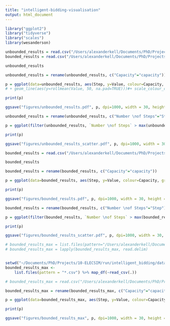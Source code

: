 ```yaml
---
title: "intelligent-bidding-visualisation"
output: html_document
---
```


```r
library("ggplot2")
library("tidyverse")
library("scales")
library(wesanderson)
```




```r
unbounded_results = read.csv("/Users/alexanderkell/Documents/PhD/Projects/10-ELECSIM/run/intelligent_bidding/data/results/reward_df.csv")
bounded_results = read.csv("/Users/alexanderkell/Documents/PhD/Projects/10-ELECSIM/run/intelligent_bidding/data/results/reward_df_150.csv")

```


```r
unbounded_results
```

```r
unbounded_results = rename(unbounded_results, c("Capacity"="capacity"))

p = ggplot(data=unbounded_results, aes(Step, y=Value, colour=Capacity, group=Capacity)) + geom_line(alpha=0.8)+ theme_classic()+ theme(text = element_text(size=22.5), plot.margin=grid::unit(c(5,0,0,0), "mm")) + ylab("Average £/MWh Accepted") + scale_x_continuous(labels = comma) + xlab("Number of Steps") + scale_color_viridis()
# + geom_line(aes(y=rollmean(Value, 50, na.pad=TRUE)))#+ scale_colour_continuous(formatter = comma)

print(p)

ggsave("figures/unbounded_results.pdf", p, dpi=1000, width = 30, height = 20, units = "cm")
```

```r

unbounded_results = rename(unbounded_results, c("Number \nof Steps"="Step"))

p = ggplot(filter(unbounded_results, `Number \nof Steps` > max(unbounded_results$`Number \nof Steps`)-40000), aes(x=Capacity, y=Value, color=`Number \nof Steps`)) + geom_point(size=3) + theme_classic()+ theme(text = element_text(size=22.5), plot.margin=grid::unit(c(5,0,0,0), "mm")) + ylab("Average £/MWh Accepted") + xlab("Capacity of Agents using RL") + ylim(0,250) + scale_x_continuous(labels = comma) 

print(p)

ggsave("figures/unbounded_results_scatter.pdf", p, dpi=1000, width = 30, height = 20, units = "cm")

```



```r
bounded_results = read.csv("/Users/alexanderkell/Documents/PhD/Projects/10-ELECSIM/run/intelligent_bidding/data/results/reward_df_150.csv")

bounded_results

```

```r
bounded_results = rename(bounded_results, c("Capacity"="capacity"))

p = ggplot(data=bounded_results, aes(Step, y=Value, colour=Capacity, group=Capacity)) + geom_line(alpha=0.8)+ theme_classic()+ theme(text = element_text(size=22.5), plot.margin=grid::unit(c(0,0,0,0), "mm")) + ylab("Average £/MWh Accepted") + scale_x_continuous(labels = comma) + xlab("Number of Steps") + scale_color_viridis()

print(p)

ggsave("figures/bounded_results.pdf", p, dpi=1000, width = 30, height = 20, units = "cm")

```


```r
bounded_results = rename(bounded_results, c("Number \nof Steps"="Step"))

p = ggplot(filter(bounded_results, `Number \nof Steps` > max(bounded_results$`Number \nof Steps`)-40000), aes(x=Capacity, y=Value, color=`Number \nof Steps`)) + geom_point(size=3) + theme_classic()+ theme(text = element_text(size=22.5), plot.margin=grid::unit(c(5,0,0,0), "mm")) + scale_x_continuous(labels = comma) + ylab("Average £/MWh Accepted") + xlab("Capacity of Agents using RL") + ylim(0,85)

print(p)

ggsave("figures/bounded_results_scatter.pdf", p, dpi=1000, width = 30, height = 20, units = "cm")

```


```r
# bounded_results_max = list.files(pattern="/Users/alexanderkell/Documents/PhD/Projects/10-ELECSIM/run/intelligent_bidding/data/rl_rewards/max/unbounded/*.csv")
# bounded_results_max = lapply(bounded_results_max, read.delim)


setwd("~/Documents/PhD/Projects/10-ELECSIM/run/intelligent_bidding/data/rl_rewards/max/unbounded/")
bounded_results_max <-
    list.files(pattern = "*.csv") %>% map_df(~read_csv(.))

```

```r
# bounded_results_max = read.csv("/Users/alexanderkell/Documents/PhD/Projects/10-ELECSIM/run/intelligent_bidding/data/rl_rewards/max/unbounded/")

bounded_results_max = rename(bounded_results_max, c("Capacity"="capacity"))

p = ggplot(data=bounded_results_max, aes(Step, y=Value, colour=Capacity, group=Capacity)) + geom_line(alpha=0.8)+ theme_classic()+ theme(text = element_text(size=22.5), plot.margin=grid::unit(c(0,0,0,0), "mm")) + ylab("Average £/MWh Accepted") + xlab("Number of Steps") #+ geom_line(aes(y=rollmean(Value, 50, na.pad=TRUE))) #+ scale_colour_continuous(formatter = comma)

print(p)

ggsave("figures/bounded_results_max", p, dpi=1000, width = 30, height = 20, units = "cm")
```

